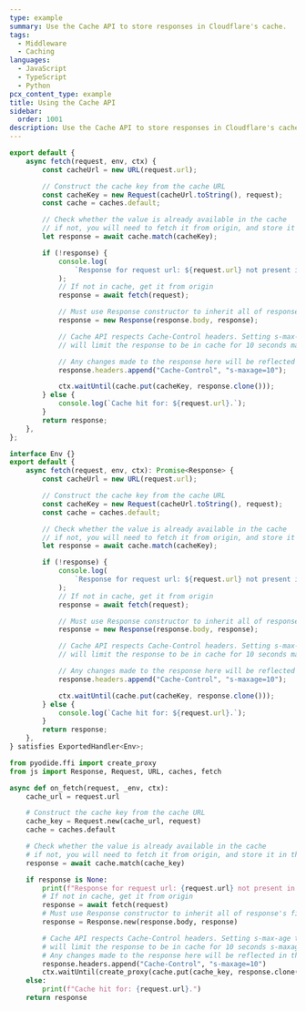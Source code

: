 ```yaml
---
type: example
summary: Use the Cache API to store responses in Cloudflare's cache.
tags:
  - Middleware
  - Caching
languages:
  - JavaScript
  - TypeScript
  - Python
pcx_content_type: example
title: Using the Cache API
sidebar:
  order: 1001
description: Use the Cache API to store responses in Cloudflare's cache.
---
```



<Tabs syncKey="workersExamples"> <TabItem label="JavaScript" icon="seti:javascript">

```js
export default {
	async fetch(request, env, ctx) {
		const cacheUrl = new URL(request.url);

		// Construct the cache key from the cache URL
		const cacheKey = new Request(cacheUrl.toString(), request);
		const cache = caches.default;

		// Check whether the value is already available in the cache
		// if not, you will need to fetch it from origin, and store it in the cache
		let response = await cache.match(cacheKey);

		if (!response) {
			console.log(
				`Response for request url: ${request.url} not present in cache. Fetching and caching request.`,
			);
			// If not in cache, get it from origin
			response = await fetch(request);

			// Must use Response constructor to inherit all of response's fields
			response = new Response(response.body, response);

			// Cache API respects Cache-Control headers. Setting s-max-age to 10
			// will limit the response to be in cache for 10 seconds max

			// Any changes made to the response here will be reflected in the cached value
			response.headers.append("Cache-Control", "s-maxage=10");

			ctx.waitUntil(cache.put(cacheKey, response.clone()));
		} else {
			console.log(`Cache hit for: ${request.url}.`);
		}
		return response;
	},
};
```

</TabItem> <TabItem label="TypeScript" icon="seti:typescript">

```ts
interface Env {}
export default {
	async fetch(request, env, ctx): Promise<Response> {
		const cacheUrl = new URL(request.url);

		// Construct the cache key from the cache URL
		const cacheKey = new Request(cacheUrl.toString(), request);
		const cache = caches.default;

		// Check whether the value is already available in the cache
		// if not, you will need to fetch it from origin, and store it in the cache
		let response = await cache.match(cacheKey);

		if (!response) {
			console.log(
				`Response for request url: ${request.url} not present in cache. Fetching and caching request.`,
			);
			// If not in cache, get it from origin
			response = await fetch(request);

			// Must use Response constructor to inherit all of response's fields
			response = new Response(response.body, response);

			// Cache API respects Cache-Control headers. Setting s-max-age to 10
			// will limit the response to be in cache for 10 seconds max

			// Any changes made to the response here will be reflected in the cached value
			response.headers.append("Cache-Control", "s-maxage=10");

			ctx.waitUntil(cache.put(cacheKey, response.clone()));
		} else {
			console.log(`Cache hit for: ${request.url}.`);
		}
		return response;
	},
} satisfies ExportedHandler<Env>;
```

</TabItem> <TabItem label="Python" icon="seti:python">

```py
from pyodide.ffi import create_proxy
from js import Response, Request, URL, caches, fetch

async def on_fetch(request, _env, ctx):
    cache_url = request.url

    # Construct the cache key from the cache URL
    cache_key = Request.new(cache_url, request)
    cache = caches.default

    # Check whether the value is already available in the cache
    # if not, you will need to fetch it from origin, and store it in the cache
    response = await cache.match(cache_key)

    if response is None:
        print(f"Response for request url: {request.url} not present in cache. Fetching and caching request.")
        # If not in cache, get it from origin
        response = await fetch(request)
        # Must use Response constructor to inherit all of response's fields
        response = Response.new(response.body, response)

        # Cache API respects Cache-Control headers. Setting s-max-age to 10
        # will limit the response to be in cache for 10 seconds s-maxage
        # Any changes made to the response here will be reflected in the cached value
        response.headers.append("Cache-Control", "s-maxage=10")
        ctx.waitUntil(create_proxy(cache.put(cache_key, response.clone())))
    else:
        print(f"Cache hit for: {request.url}.")
    return response
```

</TabItem> </Tabs>
